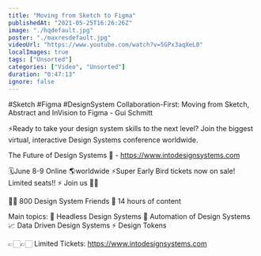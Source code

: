 ```yaml
---
title: "Moving from Sketch to Figma"
publishedAt: "2021-05-25T16:26:26Z"
image: "./hqdefault.jpg"
poster: "./maxresdefault.jpg"
videoUrl: "https://www.youtube.com/watch?v=5GPx3aqXeL0"
localImages: true
tags: ["Unsorted"]
categories: ["Video", "Unsorted"]
duration: "0:47:13"
ignore: false
---
```


#Sketch #Figma #DesignSystem
Collaboration-First: Moving from Sketch, Abstract and InVision to Figma - Gui Schmitt

⚡️Ready to take your design system skills to the next level?
Join the biggest virtual, interactive Design Systems conference worldwide.

The Future of Design Systems 🚀 - https://www.intodesignsystems.com

🗓️June 8-9 Online 🌎worldwide
⚡️Super Early Bird tickets now on sale! Limited seats!! ⚡️
Join us 🙌🏻

👋🏻 800 Design System Friends
🎨 14 hours of content

Main topics:
🎨 Headless Design Systems
🤖 Automation of Design Systems
📈 Data Driven Design Systems
⚡️ Design Tokens

👉🏻👉🏻 Limited Tickets: https://www.intodesignsystems.com
